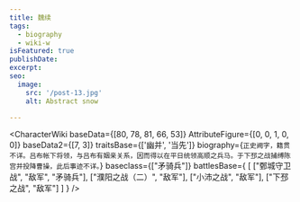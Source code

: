 ```yaml
---
title: 魏续
tags:
  - biography
  - wiki-w
isFeatured: true
publishDate:
excerpt:
seo:
  image:
    src: '/post-13.jpg'
    alt: Abstract snow

---
```



<CharacterWiki
  baseData={[80, 78, 81, 66, 53]}
  AttributeFigure={[0, 0, 1, 0, 0]}
  baseData2={[7, 3]}
  traitsBase={['幽并', '当先']}
  biography={`正史阙字，籍贯不详。吕布帐下将领，与吕布有姻亲关系，因而得以在平日统领高顺之兵马。于下邳之战捕缚陈宫并投降曹操，此后事迹不详。`}
  baseclass={["矛骑兵"]}
  battlesBase={
    [
      ["鄄城守卫战", "敌军", "矛骑兵"],
      ["濮阳之战（二）", "敌军"],
      ["小沛之战", "敌军"],
      ["下邳之战", "敌军"]
    ]
  }
/>
